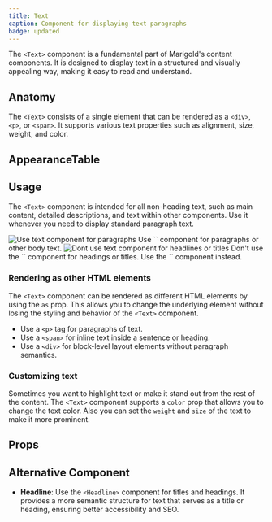 ```yaml
---
title: Text
caption: Component for displaying text paragraphs
badge: updated
---
```


The `<Text>` component is a fundamental part of Marigold's content components. It is designed to display text in a structured and visually appealing way, making it easy to read and understand.

## Anatomy

The `<Text>` consists of a single element that can be rendered as a `<div>`, `<p>`, or `<span>`. It supports various text properties such as alignment, size, weight, and color.

## AppearanceTable

<AppearanceDemo component={title} />

<AppearanceTable component={title} />

## Usage

The `<Text>` component is intended for all non-heading text, such as main content, detailed descriptions, and text within other components. Use it whenever you need to display standard paragraph text.

<GuidelineTiles>
  <Do>
    <Do.Figure>
      <Image
        width={700}
        height={700}
        unoptimized
        src="/text/text-do.jpg"
        alt="Use text component for paragraphs"
      />
    </Do.Figure>
    <Do.Description>
     Use `<Text>` component for paragraphs or other body text.
    </Do.Description>
  </Do>
  <Dont>
    <Dont.Figure>
      <Image
        width={700}
        height={700}
        unoptimized
        src="/text/text-dont.jpg"
        alt="Dont use text component for headlines or titles"
      />
    </Dont.Figure>
    <Dont.Description>
      Don't use the `<Text>` component for headings or titles. Use the `<Heading>` component instead.
    </Dont.Description>
  </Dont>
</GuidelineTiles>

### Rendering as other HTML elements

The `<Text>` component can be rendered as different HTML elements by using the `as` prop. This allows you to change the underlying element without losing the styling and behavior of the `<Text>` component.

- Use a `<p>` tag for paragraphs of text.
- Use a `<span>` for inline text inside a sentence or heading.
- Use a `<div>` for block-level layout elements without paragraph semantics.

### Customizing text

Sometimes you want to highlight text or make it stand out from the rest of the content. The `<Text>` component supports a `color` prop that allows you to change the text color. Also you can set the `weight` and `size` of the text to make it more prominent.

<ComponentDemo file="./text-color.demo.tsx" />

## Props

<StorybookHintMessage component={title} />

<PropsTable component={title} />

## Alternative Component

- **Headline**: Use the `<Headline>` component for titles and headings. It provides a more semantic structure for text that serves as a title or heading, ensuring better accessibility and SEO.

